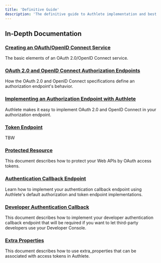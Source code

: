 ```yaml
---
title: 'Definitive Guide'
description: 'The definitive guide to Authlete implementation and best practices.'"
---
```


## In-Depth Documentation
### [Creating an OAuth/OpenID Connect Service](https://www.authlete.com/developers/definitive_guide/what_you_need_to_implement/)
The basic elements of an OAuth 2.0/OpenID Connect service.
### [OAuth 2.0 and OpenID Connect Authorization Endpoints](https://www.authlete.com/developers/definitive_guide/authorization_endpoint_spec/)
How the OAuth 2.0 and OpenID Connect specifications define an authorization endpoint's behavior.
### [Implementing an Authorization Endpoint with Authlete](https://www.authlete.com/developers/definitive_guide/authorization_endpoint_impl/)
Authlete makes it easy to implement OAuth 2.0 and OpenID Connect in your authorization endpoint.
### [Token Endpoint](https://www.authlete.com/developers/definitive_guide/token_endpoint/)
TBW
### [Protected Resource](https://www.authlete.com/developers/definitive_guide/protected_resource/)
This document describes how to protect your Web APIs by OAuth access tokens.
### [Authentication Callback Endpoint](https://www.authlete.com/developers/definitive_guide/authentication_callback/)
Learn how to implement your authentication callback endpoint using Authlete's default authorization and token endpoint implementations.
### [Developer Authentication Callback](https://www.authlete.com/developers/definitive_guide/developer_authentication_callback/)
This document describes how to implement your developer authentication callback endpoint that will be required if you want to let third-party developers use your Developer Console.
### [Extra Properties](https://www.authlete.com/developers/definitive_guide/extra_properties/)
This document describes how to use extra_properties that can be associated with access tokens in Authlete.
